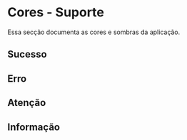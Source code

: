 
<Meta title="Tokens/Cores - Suporte" />

# Cores - Suporte

Essa secção documenta as cores e sombras da aplicação.

## Sucesso

<DesignTokenDocBlock categoryName="Colors Support - Success" />


## Erro

<DesignTokenDocBlock categoryName="Colors Support - Error" />


## Atenção

<DesignTokenDocBlock categoryName="Colors Support - Warn" />


## Informação

<DesignTokenDocBlock categoryName="Colors Support - Info" />

